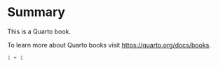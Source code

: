# Summary

This is a Quarto book.

To learn more about Quarto books visit <https://quarto.org/docs/books>.

```r
1 + 1
```
